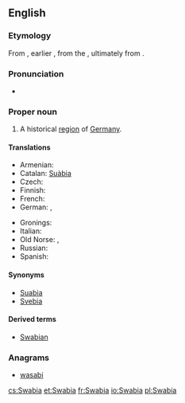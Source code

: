 ==English==
{{wikipedia}}

===Etymology===
From {{etyl|la|en}} {{term|Suabia|Suābia|lang=la}}, earlier {{term|Suebia|Suēbia|lang=la}}, from the {{term|Suebi|Suēbī|lang=la}}, ultimately from {{proto|Germanic|swēbaz|lang=en}}.

===Pronunciation===
* {{IPA|/ˈsweɪbiə/|lang=en}}

===Proper noun===
{{en-proper noun}}

# {{historical}} A historical [[region]] of [[Germany]].

====Translations====
{{trans-top|historical region of Germany}}
* Armenian: {{t-|hy|Շվաբիա|tr=Švabia|sc=Armn}}
* Catalan: [[Suàbia]] {{f}}
* Czech: {{t+|cs|Švábsko|n}}
* Finnish: {{t-|fi|Schwaben}}
* French: {{t+|fr|Souabe|f}}
* German: {{t+|de|Schwaben|n}}, {{t-|de|Schwabenland|n}}
{{trans-mid}}
* Gronings: {{tø|gos|Swoaben}}
* Italian: {{t-|it|Svevia|f}}
* Old Norse: {{tø|non|Sváfaland|n}}, {{tø|non|Sváfi|m}}
* Russian: {{t-|ru|Швабия|f|sc=Cyrl|tr=Švábija|alt=Шва́бия}}
* Spanish: {{t-|es|Suabia|f}}
{{trans-bottom}}

====Synonyms====
* [[Suabia]]
* [[Svebia]]

====Derived terms====
* [[Swabian]]

===Anagrams===
* [[wasabi#English|wasabi]]

[[cs:Swabia]]
[[et:Swabia]]
[[fr:Swabia]]
[[io:Swabia]]
[[pl:Swabia]]
